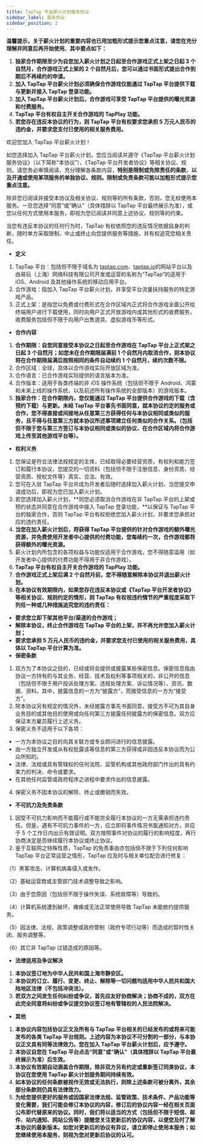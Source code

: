 ```yaml
---
title: TapTap 平台薪火计划服务协议
sidebar_label: 服务协议
sidebar_position: 2
---
```


**温馨提示，关于薪火计划的重要内容也已用加粗形式提示您重点注意，请您在充分理解并同意后再开始使用**。**其中要点如下：**

1. **独家合作期限至少为自您加入薪火计划之日起至合作游戏正式上架之日起 3 个自然月，合作游戏正式上架的 2 个自然月后，您可以通过书面形式提出合作到期后不再续约的申请。**
2. **加入 TapTap 平台薪火计划必须确保合作游戏仅能通过 TapTap 平台提供下载与更新并接入 TapTap 登录功能。**
3. **加入 TapTap 平台薪火计划后，合作游戏可享受 TapTap 平台提供的曝光资源和付费服务。**
4. **TapTap 平台有权自主开关合作游戏的 TapPlay 功能。**
5. **若您存在违反本协议的行为，则 TapTap 平台有权要求您承担 5 万元人民币的违约金，并要求您支付已使用的相关服务费用。**

欢迎您加入 TapTap 平台薪火计划！

如您选择加入 TapTap 平台薪火计划，您应当阅读并遵守《TapTap 平台薪火计划服务协议》（以下简称“本协议”）、《TapTap 平台开发者协议》等相关协议、规则。请您务必审慎阅读、充分理解各条款内容，**特别是限制或免除责任的条款**，**以及开通或使用某项服务的单独协议、规则。限制或免责条款可能以加粗形式提示您重点注意。**

除非您已阅读并接受本协议及相关协议、规则等的所有条款，否则，您无权使用本服务。一旦您选择“同意”或“确认”（具体措辞以 TapTap 平台最终展示为准），或您以任何方式使用本服务，即视为您已阅读并同意上述协议、规则等的约束。

当您有违反本协议的任何行为时，TapTap 有权依照您的违反情况依据自身的判断，随时单方采取限制、中止或终止向您提供服务等措施，并有权追究您相关责任。

- **定义**

1. TapTap 平台：包括但不限于域名为 [taptap.com](https://www.taptap.com/)、[taptap.io](https://www.taptap.io/)的网站平台以及由易玩（上海）网络科技有限公司开发或运营的名称为“TapTap”的适用于 iOS、Android 及其他操作系统的移动应用平台。
2. 合作游戏：指加入 TapTap 平台薪火计划，并享受平台流量扶持服务的特定游戏产品。
3. 正式上架：是指您以免费或付费形式在合作区域内正式将合作游戏全面公开给终端用户进行下载使用，同时向用户正式开放游戏内或其他形式的收费服务，收费服务包括但不限于向用户出售道具、虚拟游戏币等形式。

- **合作内容**

1. **合作期限：自您同意接受本协议之日起至合作游戏在 TapTap 平台上正式架之日起 3 个自然月；如您未在合作期限届满前 1 个自然月内取消合作，则本协议将在合作期限届满后按照相同的条件自动续约 1 个自然月，续约次数不限。**
2. 合作区域：全球，具体以合作游戏实际开放区域为准。
3. 合作语言：已合作游戏实际提供的语言版本为准。
4. 合作版本：适用于各类终端的非 iOS 操作系统（包括但不限于 Android、鸿蒙和未来上线的操作系统，以及前述所有操作系统的全部版本）的游戏版本。
5. **独家合作：在合作期限内，您仅能通过 TapTap 平台提供合作游戏的下载（含预约下载）与更新。未经 TapTap 平台事先书面同意，就本协议约定的服务或合作，您不得直接或间接地从任意第三方获得任何与本协议相同或类似的服务，且不得与任意第三方就本协议所述事项建立任何类似的合作关系。（包括但不限于您与第三方签订与本协议相同或类似的协议、在合作区域内将合作游戏上传至其他游戏平台等）。**

- **权利义务**

1. 您保证是符合法律法规规定的主体，已经取得必要经营资质，有权利和能力签订和履行本协议，您提交的一切资料（包括但不限于注册信息、身份资质、经营资质、授权文件等）真实、合法、有效。
2. 您可在入驻 TapTap 平台并成为开发者后随时选择加入薪火计划，当您提交申请成功后，即视为您已加入薪火计划。
3. 若您选择加入薪火计划，**则您必须取消合作游戏在非 TapTap 平台的上架或预约状态并同意在合作游戏中接入 TapTap 登录功能，**以保证与 TapTap 平台的独家合作，否则 TapTap 平台有权拒绝您加入薪火计划，并要求您承担对应的违约责任。
4. **当您在加入薪火计划后，将获得 TapTap 平台提供的针对合作游戏的额外曝光资源，并免费使用开发者中心提供的付费功能，您每续约一次，合作游戏都将获得额外的曝光资源。**
5. 薪火计划内所包含的各项权益与功能仅适用于合作游戏，您不得随意滥用（如开发者中心提供的付费功能不得用于非合作游戏）。
6. **TapTap 平台有权自主开关合作游戏的 TapPlay 功能。**
7. **合作游戏正式上架后满 2 个自然月前，您不得随意解除本协议并退出薪火计划。**
8. **在本协议有效期限内，如果您存在违反本协议或《TapTap 平台开发者协议》等相关协议、规则约定的情形，则 TapTap 有权视违约情节的严重程度采取下列任一种或几种措施追究您的违约责任：**

- **要求您立即下架其他平台/渠道的合作游戏；**
- **解除本协议，终止合作游戏在 TapTap 平台的上架，并不再允许您加入薪火计划；**
- **要求您承担 5 万元人民币的违约金，并要求您支付已使用的相关服务费用，具体以 TapTap 平台计算为准。**
- **保密条款**

1. 双方为了本协议之目的，已经或将会提供或披露某些保密信息。保密信息指由协议一方持有的与其业务、经营、技术及权利等事项相关的，非公开的信息（包括但不限于用户投诉处理方案、违规处理方案、诉讼情况等）、资讯、数据、资料。其中，披露信息的一方为“披露方”，而接受信息的一方为“接受方”。
2. 除本协议另有规定的情况外，未经披露方事先书面同意，接受方不可为其自身业务目的或其他目的使用或向任何第三方披露任何披露方的保密信息。双方应保证本方雇员履行上述义务。
3. 保密义务不适用于以下各项：

- 一方为本协议之目的向其关联方或专业顾问进行的信息披露。
- 由一方独立开发或从有权批露该等信息的第三方获得或非因违反本协议而为公众所知的。
- 法律、法规或具有管辖权的任何法院、监管机构或其他政府部门作出的具有约束力的判决、命令或要求。
- 在其他任何监管或政府程序之进程中要求作出的信息披露。

4. 保密义务不因本协议的解除、终止或撤销而失效。

- **不可抗力及免责条款**

1. 因受不可抗力影响而不能履行或不能完全履行本协议的一方无需承担违约责任。但是，遇有不可抗力事件的一方，应立即将事件情况书面通知对方，并应于 5 个工作日内出示有效证明。双方按照事件对协议的履行的影响程度，再行协商决定是否继续履行本协议或终止协议。
2. 鉴于互联网之特殊性质，TapTap 的免责事由亦包括但不限于下列任何影响 TapTap 平台正常运营之情形，TapTap 应及时与相关单位配合进行修复：

（1）黑客攻击、计算机病毒侵入或发作。

（2）基础运营商或主管部门技术调整导致之影响。

（3）由于您原因（包括但不限于操作失误、系统故障等）导致的。

（4）计算机系统遭到破坏、瘫痪或无法正常使用导致 TapTap 未能依约提供服务。

（5）因法律、法规、政策调整或政府管制（政府专项行动等）而造成的暂时性关闭、服务调整等。

（6）其它非 TapTap 过错造成的原因等。

- **法律适用及争议解决**

1. **本协议签订地为中华人民共和国上海市静安区。**
2. **本协议的订立、履行、变更、终止、解除等一切问题均适用中华人民共和国大陆地区法律（不包括冲突法）。**
3. **若双方之间发生任何纠纷或争议，首先应友好协商解决；协商不成的，双方在此完全同意将纠纷或争议提交协议签订地有管辖权的人民法院解决。**

- **其他**

1. **本协议内容包括协议正文及所有与 TapTap 平台相关的已经发布的或将来可能发布的各类 TapTap 平台规则。上述内容为本协议不可分割的一部分，与本协议正文具有同等法律效力。您在加入 TapTap 平台薪火计划后，应予遵守。**
2. **本协议自您在 TapTap 平台点击“同意”或“确认”（具体措辞以 TapTap 平台最终展示为准）后生效。**
3. **本协议有效期自动涵盖合作期限，除非双方另有约定或重新签订同类协议，本协议在您使用 TapTap 薪火计划服务期间持续有效。**
4. **如本协议的任何条款被视作无效或无法执行，则除上述条款可被分离外，其余部分条款则仍具有法律效力。**
5. **为给您提供更好的服务或因国家法律法规、监管政策、技术条件、产品功能等变化需要，我们可能会修订本协议的内容，修订后的协议内容一经在相关页面公布即代替原来的协议。同时，我们将以适当的方式（包括但不限于短信、邮件、站内通知、网站公告等）提醒您关注更新后的协议内容，以便您及时了解本协议的最新版本。如您对更新后的协议有异议，请立即停止使用本服务；如您继续使用本服务，则视为您对更新后协议的认可。**
